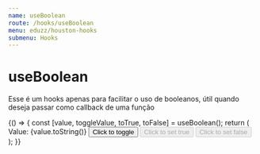 ```yaml
---
name: useBoolean
route: /hooks/useBoolean
menu: eduzz/houston-hooks
submenu: Hooks
---
```





# useBoolean

Esse é um hooks apenas para facilitar o uso de booleanos, útil quando deseja passar como callback de uma função

<Playground>
  {() => {
    const [value, toggleValue, toTrue, toFalse] = useBoolean();
    return (
      <div>
        <Typography>Value: {value.toString()}</Typography>
        <Button onClick={toggleValue}>Click to toggle</Button>
        <span style={{ marginLeft: 10 }} />
        <Button onClick={toTrue} disabled={value}>
          Click to set true
        </Button>
        <span style={{ marginLeft: 10 }} />
        <Button onClick={toFalse} disabled={!value}>
          Click to set false
        </Button>
      </div>
    );
  }}
</Playground>

